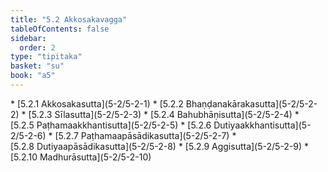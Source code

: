 ```yaml
---
title: "5.2 Akkosakavagga"
tableOfContents: false
sidebar:
  order: 2
type: "tipitaka"
basket: "su"
book: "a5"
---
```



<DynamicBreadcrumb />



<TableOfContents book="a5" section="5.2">
* [5.2.1 Akkosakasutta](5-2/5-2-1)
* [5.2.2 Bhaṇḍanakārakasutta](5-2/5-2-2)
* [5.2.3 Sīlasutta](5-2/5-2-3)
* [5.2.4 Bahubhāṇisutta](5-2/5-2-4)
* [5.2.5 Paṭhamaakkhantisutta](5-2/5-2-5)
* [5.2.6 Dutiyaakkhantisutta](5-2/5-2-6)
* [5.2.7 Paṭhamaapāsādikasutta](5-2/5-2-7)
* [5.2.8 Dutiyaapāsādikasutta](5-2/5-2-8)
* [5.2.9 Aggisutta](5-2/5-2-9)
* [5.2.10 Madhurāsutta](5-2/5-2-10)
</TableOfContents>